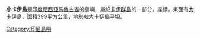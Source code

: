 '''小卡伊島'''是[[印度尼西亞|印度尼西亞]][[馬魯古省|馬魯古省]]的島嶼，屬於[[卡伊群島|卡伊群島]]的一部分，座標{{Coord|5|45|S|132|40|E}}，東面有[[大卡伊島|大卡伊島]]，面積399平方公里，地勢較大卡伊島平坦。

{{Indonesia-stub}}

{{coord|5|45|S|132|40|E|display=title|type:isle}}

[[Category:印尼島嶼|Category:印尼島嶼]]